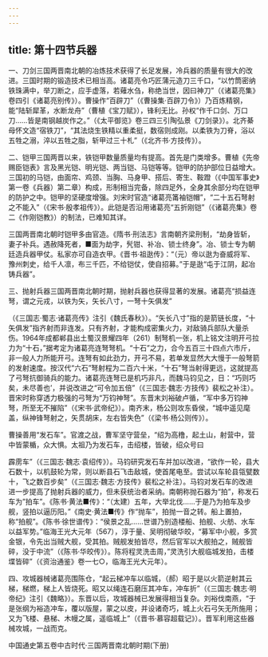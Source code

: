 ```yaml
---
---
---
```

title: 第十四节兵器
---



一、刀剑三国两晋南北朝的冶炼技术获得了长足发展，冷兵器的质量有很大的改进。三国时期的锻造技术已相当高。诸葛亮令巧匠蒲元造刀三千口，“以竹筒密纳铁珠满中，举刀断之，应手虚落，若薙水刍，称绝当世，因曰神刀”（《诸葛亮集》卷四引《诸葛亮别传》）。曹操作“百辟刀”（《曹操集·百辟刀令》）乃百炼精钢，能“陆斩犀革，水断龙舟”（曹植《宝刀赋》），锋利无比。孙权“作千口剑、万口刀……皆是南钢越炭作之。”（《太平御览》卷三四三引陶弘景《刀剑录》）。北齐綦母怀文造“宿铁刀”，“其法烧生铁精以重柔挺，数宿则成刚。以柔铁为刀脊，浴以五牲之溺，淬以五牲之脂，斩甲过三十札”（《北齐书·方技传》）。

二、铠甲三国两晋以来，铁铠甲数量质量均有提高。首先是门类增多。曹植《先帝赐臣铠表》言及黑光铠、明光铠、两当铠、马铠等等。铠甲的防护部位日益增大。三国初的马铠，由面帘、鸡颈、当胸、马身甲、搭后、寄生、鞍蹬（《中国军事史》第一卷《兵器）第二章）构成，形制相当完备，除四足外，全身其余部分均在铠甲的防护之中。铠甲的坚硬度增强。刘宋时官造“诸葛亮筩袖铠帽”，“二十五石弩射之不能入”（《宋书·殷孝祖传》）。此铠是否沿用诸葛亮“五折刚铠”（《诸葛亮集》卷二《作刚铠教》）的制法，已难知其详。

三国两晋南北朝时铠甲多由官造。《隋书·刑法志》言南朝齐梁刑制，“劫身皆斩，妻子补兵。遇赦降死者，■面为劫字，髠钳、补冶、锁士终身”。冶、锁士专为朝廷造兵器甲仗。私家亦可自造衣甲。《晋书·祖逖传》：“（元）帝以逖为奋威将军、豫州刺史，给千人凛，布三千匹，不给铠仗，使自招募。”于是逖“屯于江阴，起冶铸兵器”。

三、抛射兵器三国两晋南北朝时期，抛射兵器也获得显著的发展。诸葛亮“损益连弩，谓之元戎，以铁为矢，矢长八寸，一弩十矢俱发”

（《三国志·蜀志·诸葛亮传》注引《魏氏春秋》）。“矢长八寸”指的是箭链长度，“十矢俱发”指齐射而非连发。只有齐射，才能构成密集火力，对敌骑兵部队大量杀伤。1964年成都郸县出土蜀汉景耀四年（261）制弩机一张，机上铭文注明开弓拉力为“十石，”据考定为诸葛亮连弩弩机。“十石”之力，合今五百三十四点六市斤，非一般人力所能开弓。连弩有如此劲力，开弓不易，若单发显然大大慢于一般弩箭的发射速度。按汉代“六石”弩射程为二百六十米，“十石”弩当射得更远，这就提高了弓弩抗御骑兵的能力。诸葛亮连弩已是机巧非凡，而魏马钧见之，日：“巧则巧矣，未尽善也’，并说改进之“可令加五倍”（《三国志·魏志·方技传》裴松之补注）。晋宋时称穿透力极强的弓弩为“万钧神弩”。东晋末刘裕破卢循，“军中多万钧神弩，所至无不摧陷”（《宋书·武帝纪》）。南齐末，杨公则攻东昏侯，“城中遥见麾盖，纵神锋弩射之，矢贯胡床，左右皆失色”（《梁书·杨公则传》）。

曹操善用“发石车”。官渡之战，曹军坚守营垒，“绍为高橹，起土山，射营中，营中皆蒙楯，众大惧。太祖乃为发石车，击绍楼，皆破，绍众号曰

霹雳车”（《三国志·魏志·袁绍传》）。马钧研究发石车并加以改进，“欲作一轮，县大石数十，以机鼓轮为常，则以断县石飞击敌城，使首尾电至。尝试以车轮县瓴甓数十，飞之数百步矣”（《三国志·魏志·方技传》裴松之补注）。马钧对发石车的改进进一步提高了抛射兵器的威力，但未获统治者采纳。南朝称抛石器为“拍”，称发石车为”拍车”。《陈书·黄法■传》：“（太建）五年，大举北伐……于是乃为拍车及步舰，竖拍以逼历阳。”《南史·黄法■传》作“抛车”，拍抛一音之转。船上置拍，称“拍舰”。《陈书·徐世谱传》：“侯景之乱……世谱乃别造楼船、拍舰、火舫、水车以益军势。”临海王光大元年（567），淳于量、吴明彻破华皎，“募军中小舰，多赏金银，令先出当贼大舰，受其拍。贼舰发拍皆尽，然后官军以大舰拍之，贼舰皆碎，没于中流”（《陈书·华皎传》）。陈将程灵洗击周，”灵洗引大舰临城发拍，击楼堞皆碎”（《资治通鉴》卷一七○，临海王光大元年）。

四、攻城器械诸葛亮围陈仓，“起云梯冲车以临城，（郝）昭于是以火箭逆射其云梯，梯燃，梯上人皆烧死。昭又以绳连石磨压其冲车，冲车折”（《三国志·魏志·明帝纪》注引《魏略》）。东晋以后，攻城器械已发展得相当复杂。刘裕伐南燕，“于是张纲为裕造冲车，覆以版屋，蒙之以皮，并设诸奇巧，城上火石弓矢无所施用；又为飞楼、悬梯、木幔之属，遥临城上”（《晋书·慕容超载记》）。晋军利用这些器械攻城，一战而克。





中国通史第五卷中古时代·三国两晋南北朝时期(下册)